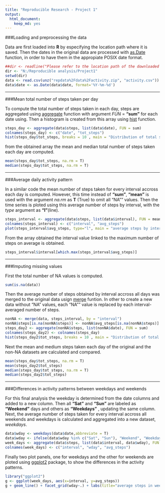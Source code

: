 ---
title: "Reproducible Research - Project 1"
output: 
  html_document: 
    keep_md: yes
---

###Loading and preprocessing the data

Data are first loaded into __R__ by especifying the location path where it is saved. Then the dates in the original data are processed with [as.Date](https://cran.r-project.org/web/packages/date/date.pdf) function, in order to have them in the appropiate POSIX date format.

```{r}
##dir <- readline("Please refer to the location path of the downloaded data")
dir <- "N:/Reproducible analysis/Project1"
setwd(dir)
data <- read.csv(unz("repdata%2Fdata%2Factivity.zip", "activity.csv"))
data$date <- as.Date(data$date, format='%Y-%m-%d')
```
***
###Mean total number of steps taken per day

To compute the total number of steps taken in each day, steps are aggregated using [aggregate](https://www.rdocumentation.org/packages/stats/versions/3.4.3/topics/aggregate) function with argument _FUN_ = __"sum"__ for each date using. Then a histogram is created from this array using [hist](https://www.rdocumentation.org/packages/graphics/versions/3.4.3/topics/hist) function.  
```{r}
steps_day <- aggregate(data$steps, list(data$date), FUN = sum)
colnames(steps_day) <- c("date", "tot_steps")
hist(steps_day$tot_steps, breaks = 10 , main = "Distribution of total steps per day", xlab="Steps per day")
```

from the obtained array the mean and median total number of steps taken each day are computed.
```{r}
mean(steps_day$tot_steps, na.rm = T)
median(steps_day$tot_steps, na.rm = T)
```
***
###Average daily activity pattern

In a similar code the mean number of steps taken for every interval accross each day is computed. However, this time instead of __"sum"__, __"mean"__ is used with the argument _na.rm_ as __T__ (True) to omit all "NA"" values. Then the time series is ploted using this average number of steps by interval, with the _type_ argument as __"l"__(line). 
```{r}
steps_interval <- aggregate(data$steps, list(data$interval), FUN = mean, na.rm = T)
colnames(steps_interval) <- c("interval", "avg_steps")
plot(steps_interval$avg_steps, type="l", main = "average steps by interval time series", xlab = "5-minute interval", ylab = "average number of steps")
```

From the array obtained the interval value linked to the maximum number of steps on average is obtained.
```{r}
steps_interval$interval[which.max(steps_interval$avg_steps)]
```
***
###Imputing missing values

First the total number of NA values is computed.
```{r}
sum(is.na(data))
```

Then the average number of steps obtained by interval accross all days was merged to the original data usign [merge](https://www.rdocumentation.org/packages/data.table/versions/1.10.4-2/topics/merge) funtion. In other to create a new data without "NA" values, each "NA"" value is replaced by each interval-averaged number of steps.
```{r}
nonNA <- merge(data, steps_interval, by = "interval")
nonNA$steps[is.na(nonNA$steps)] <- nonNA$avg_steps[is.na(nonNA$steps)]
steps_day2 <- aggregate(nonNA$steps, list(nonNA$date), FUN = sum)
colnames(steps_day2) <- colnames(steps_day)
hist(steps_day2$tot_steps, breaks = 10 , main = "Distribution of total steps per day without NA values", xlab="Steps per day")
```

Next the mean and medium steps taken each day of the original and the non-NA datasets are calculated and compared. 
```{r}
mean(steps_day$tot_steps, na.rm = T)
mean(steps_day2$tot_steps)
median(steps_day$tot_steps, na.rm = T)
median(steps_day2$tot_steps)
```
***
###Differences in activity patterns between weekdays and weekends

For this final analysis the weekday is determined from the date columns and added to a new column. Then all __"Sat"__ and __"Sun"__ are labeled as __"Weekend"__ days and others as __"Weekdays"__ , updating the same column. Next, the average number of steps taken for every interval accross all weekends and weekdays is calculated and aggregated into a new dataset, _weekdays_. 

```{r}
data$wday <- weekdays(data$date,abbreviate = T)
data$wday <- ifelse(data$wday %in% c("Sat", "Sun"), "Weekend", "Weekday")
week_days <- aggregate(data$steps, list(data$interval, data$wday), FUN = mean, na.rm = T)
colnames(week_days) <- c("interval", "wday", "avg_steps")
```

Finally two plot panels, one for weekdays and the other for weekends are ploted using [ggplot2](https://cran.r-project.org/web/packages/ggplot2/index.html) package, to show the differences in the activity patterns.
```{r}
library("ggplot2")
g <- ggplot(week_days, aes(x=interval, y=avg_steps))
g + geom_line() + facet_grid(wday~.) + labs(title="average steps in weekdays and weekends") + ylab("Average steps")
```


